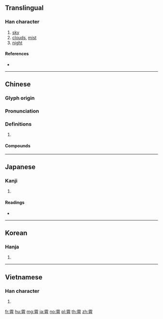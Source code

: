 {{character info/new}}
{{also|㲵}}
==Translingual==

===Han character===
{{Han char|rn=173|rad=雨|as=07|sn=15|four=10227|canj=MBFB}}

# [[sky]]
# [[clouds]], [[mist]]
# [[night]]

====References====
* {{Han ref|kx=1374.110|dkj=42290|dj=1883.160|hdz=64064.020|uh=9704|ud=38660|bh=BE5D|bd=48733}}

----

==Chinese==
{{zh-forms}}

===Glyph origin===
{{Han etym}}

===Pronunciation===
{{zh-pron
|m=xiāo
|c=siu1
|mc=y
|oc=y
|cat=
}}

===Definitions===
{{zh-hanzi}}

# {{rfdef|zh}}

====Compounds====
{{zh-der|丹霄|九重霄|九霄|九霄雲外|凌霄|凌霄殿|凌霄花|氣凌霄漢|氣沖霄漢|氣踰霄漢|沖霄|沖霄漢外|目視雲霄|碧霄|義氣干霄|聲徹雲霄|聳壑昂霄|迥隔霄壤|重霄|陵霄|雲霄|雲霄飛車|霄壤|霄壤之別|霄壤之殊|霄漢|靈霄寶殿|青霄|響徹雲霄|高入雲霄|魄散九霄}}

----

==Japanese==

===Kanji===
{{ja-kanji|grade=|rs=雨07}}

# {{defn|lang=ja|sort=雨07}}

====Readings====
* {{ja-readings|on=[[しょう]] (shō)|kun=[[そら]] (sora)}}

----

==Korean==

===Hanja===
{{ko-hanja|hangeul=소|eumhun=|rv=so|mr=so|y=so}}

# {{defn|lang=ko|sort=雨07}}

----

==Vietnamese==

===Han character===
{{vi-hantu|[[tiêu]]|rs=雨07}}

# {{defn|lang=vi|sort=雨07}}

[[fr:霄]]
[[hu:霄]]
[[mg:霄]]
[[ja:霄]]
[[no:霄]]
[[pl:霄]]
[[th:霄]]
[[zh:霄]]